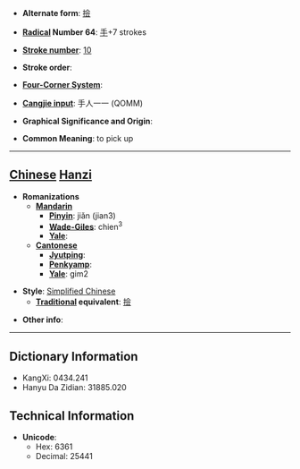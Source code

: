 * '''Alternate form''': [[撿]]

* '''[[Wiktionary:Chinese radical index| Radical]] Number 64''': [[Wiktionary:Chinese radical index 手|手]]+7 strokes

* '''[[Wiktionary:Chinese total strokes index|Stroke number]]''': [[Wiktionary:Chinese total strokes index 10|10]]

* '''Stroke order''': 

* '''[[Wiktionary:Chinese four corner index|Four-Corner System]]''': 

* '''[[Wiktionary:Chinese Cangjie index|Cangjie input]]''': 手人一一 (QOMM)

* '''Graphical Significance and Origin''': 

* '''Common Meaning''': to pick up

----

== [[Chinese]] [[Hanzi]] ==

* '''Romanizations'''
** '''[[Mandarin]]'''
*** '''[[Pinyin]]''': jiǎn (jian3)
*** '''[[Wade-Giles]]''': chien<sup>3</sup>
*** '''[[Yale]]''': 
** '''[[Cantonese]]'''
*** '''[[Jyutping]]''':
*** '''[[Penkyamp]]''': 
*** '''[[Yale]]''': gim2

* '''Style''': [[Simplified Chinese]] 
** '''[[Traditional Chinese|Traditional]] equivalent''': [[撿]]

* '''Other info''': 

----

== Dictionary Information ==

* KangXi: 0434.241
* Hanyu Da Zidian: 31885.020

== Technical Information ==

* '''Unicode''':
** Hex: 6361
** Decimal: 25441